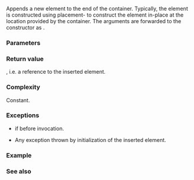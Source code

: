 {{cpp/container/inplace_vector/title|emplace_back}}
{{cpp/container/inplace_vector/navbar}}
{{ddcl|since=c++26|
template&lt; class... Args &gt;
constexpr reference emplace_back( Args&amp;&amp;... args );
}}

Appends a new element to the end of the container. Typically, the element is constructed using placement-{{c/core|new}} to construct the element in-place at the location provided by the container. The arguments {{c|args...}} are forwarded to the constructor as {{c|std::forward&lt;Args&gt;(args)...}}.

{{cpp/container/note_iterator_invalidation|inplace_vector|emplace_back}}

===Parameters===
{{par begin}}
{{par|args|arguments to forward to the constructor of the element}}
{{par hreq}}
{{par req named|T|EmplaceConstructible}}
{{par end}}

===Return value===
{{rlpf|back}}, i.e. a reference to the inserted element.

===Complexity===
Constant.

===Exceptions===
* {{lc|std::bad_alloc}} if {{c|1=size() == capacity()}} before invocation.
* Any exception thrown by initialization of the inserted element.
{{cpp/strong exception safety guarantee|plural=yes}}

===Example===
{{example
|code=
#include &lt;inplace_vector&gt;
#include &lt;new&gt;
#include &lt;print&gt;
#include &lt;string&gt;
#include &lt;utility&gt;

int main()
{
    std::inplace_vector&lt;std::pair&lt;std::string, std::string&gt;, 2&gt; fauna;
    std::string dog{"\N{DOG}"};

    fauna.emplace_back("\N{CAT}", dog);
    fauna.emplace_back("\N{CAT}", std::move(dog));
    std::println("fauna = {}", fauna);

    try
    {
        fauna.emplace_back("\N{BUG}", "\N{BUG}"); // throws: there is no space
    }
    catch(const std::bad_alloc&amp; ex)
    {
        std::println("{}", ex.what());
    }
    std::println("fauna = {}", fauna);
}
|p=true
|output=
fauna = [("🐈", "🐕"), ("🐈", "🐕")]
std::bad_alloc
fauna = [("🐈", "🐕"), ("🐈", "🐕")]
}}

===See also===
{{dsc begin}}
{{dsc inc|cpp/container/dsc append_range|inplace_vector}}
{{dsc inc|cpp/container/dsc push_back|inplace_vector}}
{{dsc inc|cpp/container/dsc try_push_back|inplace_vector}}
{{dsc inc|cpp/container/dsc try_emplace_back|inplace_vector}}
{{dsc inc|cpp/container/dsc try_append_range|inplace_vector}}
{{dsc inc|cpp/container/dsc unchecked_push_back|inplace_vector}}
{{dsc inc|cpp/container/dsc unchecked_emplace_back|inplace_vector}}
{{dsc inc|cpp/container/dsc pop_back|inplace_vector}}
{{dsc inc|cpp/iterator/dsc back_inserter}}
{{dsc end}}

{{langlinks|de|es|fr|it|ja|pt|ru|zh}}